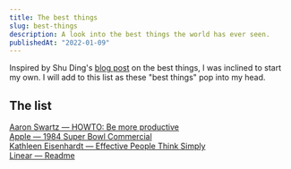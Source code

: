 ```yaml
---
title: The best things
slug: best-things
description: A look into the best things the world has ever seen.
publishedAt: "2022-01-09"
---
```


Inspired by Shu Ding's [blog post](https://shud.in/posts/the-best-things) on the best things, I was inclined to start my own. I will add to this list as these "best things" pop into my head.

## The list

[Aaron Swartz — HOWTO: Be more productive](http://www.aaronsw.com/weblog/productivity)<br />
[Apple — 1984 Super Bowl Commercial](https://www.youtube.com/watch?v=2zfqw8nhUwA)<br />
[Kathleen Eisenhardt — Effective People Think Simply](https://www.youtube.com/watch?v=TfPMHkYaYCo)<br />
[Linear — Readme](https://linear.app/readme)
